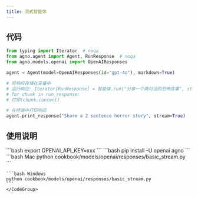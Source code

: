 ```yaml
---
title: 流式智能体
---
```

## 代码

```python cookbook/models/openai/responses/basic_stream.py
from typing import Iterator  # noqa
from agno.agent import Agent, RunResponse  # noqa
from agno.models.openai import OpenAIResponses

agent = Agent(model=OpenAIResponses(id="gpt-4o"), markdown=True)

# 将响应存储在变量中
# 运行响应: Iterator[RunResponse] = 智能体.run("分享一个两句话的恐怖故事", stream=True)
# for chunk in run_response:
# 打印(chunk.content)

# 在终端中打印响应
agent.print_response("Share a 2 sentence horror story", stream=True)
```

## 使用说明

<Steps>
  <Snippet file="create-venv-step.mdx" />

  <Step title="设置您的API密钥">
    ```bash
    export OPENAI_API_KEY=xxx
    ```
  </Step>

  <Step title="安装库">
    ```bash
    pip install -U openai agno
    ```
  </Step>

  <Step title="运行智能体">
    <CodeGroup>
    ```bash Mac
    python cookbook/models/openai/responses/basic_stream.py
    ```

    ```bash Windows
    python cookbook/models/openai/responses/basic_stream.py
    ```
    </CodeGroup>
  </Step>
</Steps>